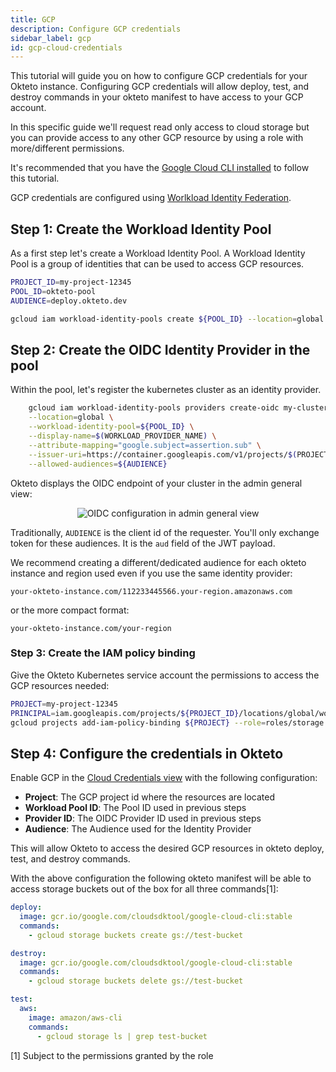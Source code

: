 ```yaml
---
title: GCP
description: Configure GCP credentials
sidebar_label: gcp
id: gcp-cloud-credentials
---
```



This tutorial will guide you on how to configure GCP credentials for your Okteto instance. Configuring GCP credentials will allow deploy, test, and destroy commands in your okteto manifest to have access to your GCP account.

In this specific guide we'll request read only access to cloud storage but you can provide access to any other GCP resource by using a role with more/different permissions.

It's recommended that you have the [Google Cloud CLI installed](https://cloud.google.com/sdk/docs/install) to follow this tutorial.

GCP credentials are configured using [Worlkload Identity Federation](https://cloud.google.com/iam/docs/workload-identity-federation).


## Step 1: Create the Workload Identity Pool

As a first step let's create a Workload Identity Pool. A Workload Identity Pool is a group of identities that can be used to access GCP resources.

```bash
PROJECT_ID=my-project-12345
POOL_ID=okteto-pool
AUDIENCE=deploy.okteto.dev

gcloud iam workload-identity-pools create ${POOL_ID} --location=global --display-name="Okteto pool"
```

## Step 2: Create the OIDC Identity Provider in the pool

Within the pool, let's register the kubernetes cluster as an identity provider.

```bash
	gcloud iam workload-identity-pools providers create-oidc my-cluster \
    --location=global \
    --workload-identity-pool=${POOL_ID} \
    --display-name=$(WORKLOAD_PROVIDER_NAME) \
    --attribute-mapping="google.subject=assertion.sub" \
    --issuer-uri=https://container.googleapis.com/v1/projects/$(PROJECT)/locations/us-east2/clusters/development \
    --allowed-audiences=${AUDIENCE}
```

Okteto displays the OIDC endpoint of your cluster in the admin general view:

  <p align="center">
     <Image
       src={require("@site/static/img/amazon-ecr-oidc-config.png").default}
       alt="OIDC configuration in admin general view"
     />
   </p>

Traditionally, `AUDIENCE` is the client id of the requester. You'll only exchange token for these audiences. It is the `aud` field of the JWT payload.

We recommend creating a different/dedicated audience for each okteto instance and region used even if you use the same identity provider:

```
your-okteto-instance.com/112233445566.your-region.amazonaws.com
```

or the more compact format:

```
your-okteto-instance.com/your-region
```

### Step 3: Create the IAM policy binding

Give the Okteto Kubernetes service account the permissions to access the GCP resources needed:

```bash
PROJECT=my-project-12345
PRINCIPAL=iam.googleapis.com/projects/${PROJECT_ID}/locations/global/workloadIdentityPools/${POOL_ID}/subject/system:serviceaccount:okteto:okteto
gcloud projects add-iam-policy-binding ${PROJECT} --role=roles/storage.admin --member=principal://${PRINCIPAL} --condition=None
```


## Step 4: Configure the credentials in Okteto

Enable GCP in the [Cloud Credentials view](index.mdx) with the following configuration:

- **Project**: The GCP project id where the resources are located
- **Workload Pool ID**: The Pool ID used in previous steps
- **Provider ID**: The OIDC Provider ID used in previous steps
- **Audience**: The Audience used for the Identity Provider


This will allow Okteto to access the desired GCP resources in okteto deploy, test, and destroy commands.

With the above configuration the following okteto manifest will be able to access storage buckets out of the box for all three commands[1]:

```yaml
deploy:
  image: gcr.io/google.com/cloudsdktool/google-cloud-cli:stable
  commands:
    - gcloud storage buckets create gs://test-bucket

destroy:
  image: gcr.io/google.com/cloudsdktool/google-cloud-cli:stable
  commands:
    - gcloud storage buckets delete gs://test-bucket

test:
  aws:
    image: amazon/aws-cli
    commands:
      - gcloud storage ls | grep test-bucket
```

[1] Subject to the permissions granted by the role





